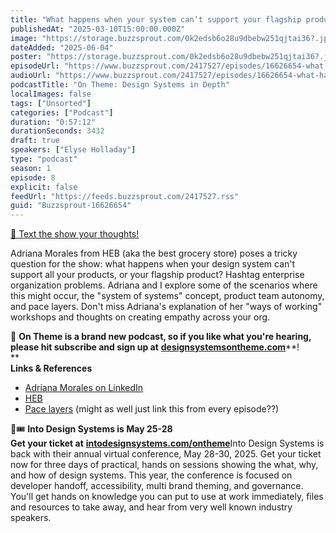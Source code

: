 ```yaml
---
title: "What happens when your system can’t support your flagship product?, with Adriana Morales — #08"
publishedAt: "2025-03-10T15:00:00.000Z"
image: "https://storage.buzzsprout.com/0k2edsb6o28u9dbebw251qjtai36?.jpg"
dateAdded: "2025-06-04"
poster: "https://storage.buzzsprout.com/0k2edsb6o28u9dbebw251qjtai36?.jpg"
episodeUrl: "https://www.buzzsprout.com/2417527/episodes/16626654-what-happens-when-your-system-can-t-support-your-flagship-product-with-adriana-morales-08.mp3"
audioUrl: "https://www.buzzsprout.com/2417527/episodes/16626654-what-happens-when-your-system-can-t-support-your-flagship-product-with-adriana-morales-08.mp3"
podcastTitle: "On Theme: Design Systems in Depth"
localImages: false
tags: ["Unsorted"]
categories: ["Podcast"]
duration: "0:57:12"
durationSeconds: 3432
draft: true
speakers: ["Elyse Holladay"]
type: "podcast"
season: 1
episode: 8
explicit: false
feedUrl: "https://feeds.buzzsprout.com/2417527.rss"
guid: "Buzzsprout-16626654"
---
```

[📲 Text the show your thoughts!](https://www.buzzsprout.com/twilio/text_messages/2417527/open_sms)

Adriana Morales from HEB (aka the best grocery store) poses a tricky question for the show: what happens when your design system can't support all your products, or your flagship product? Hashtag enterprise organization problems. Adriana and I explore some of the scenarios where this might occur, the "system of systems" concept, product team autonomy, and pace layers. Don't miss Adriana's explanation of her "ways of working" workshops and thoughts on creating empathy across your org.

💖 **On Theme is a brand new podcast, so if you like what you're hearing, please hit subscribe and sign up at** [**designsystemsontheme.com**](http://designsystemsontheme.com/)**!  
**  
**Links & References**

-   [Adriana Morales on LinkedIn](https://www.linkedin.com/in/adrianaamorales/)
-   [HEB](https://careers.heb.com/about-h-e-b/)
-   [Pace layers](https://bigmedium.com/ideas/design-system-pace-layers-slow-fast.html) (might as well just link this from every episode??)

🎨🎟️ **Into Design Systems is May 25-28  
Get your ticket at** [**intodesignsystems.com/ontheme**](http://intodesignsystems.com/ontheme)Into Design Systems is back with their annual virtual conference, May 28-30, 2025. Get your ticket now for three days of practical, hands on sessions showing the what, why, and how of design systems. This year, the conference is focused on developer handoff, accessibility, multi brand theming, and governance. You'll get hands on knowledge you can put to use at work immediately, files and resources to take away, and hear from very well known industry speakers.
